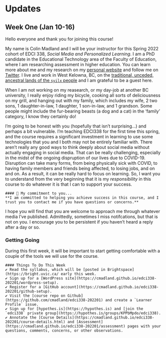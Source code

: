 # Updates {-}

## Week One (Jan 10-16) {-}

Hello everyone and thank you for joining this course! 

My name is Colin Madland and I will be your instructor for this Spring 2022 cohort of EDCI 338, *Social Media and Personalized Learning*. I am a PhD candidate in the Educational Technology area of the Faculty of Education, where I am researching assessment in higher education. You can learn more about me and my research on my [personal website](https://cmad.land) and follow me on [Twitter](https://twitter.com/colinmadland). I live and work in West Kelowna, BC, on the [traditional, unceded, ancestral lands of the `syilx` people](https://wfn.ca) and I am grateful to be a guest here.

When I am not working on my reasearch, or my day-job at another BC university, I really enjoy riding my bicycle, cooking all sorts of deliciousness on my grill, and hanging out with my family, which includes my wife, 2 two sons, 1 daughter-in-law, 1 daughter, 1 son-in-law, and 1 grandson. Some people might include the fur-bearing beasts (a dog and a cat) in the 'family' category, I know they certainly do!

I'm going to be honest with you (hopefully that isn't surprising...) and perhaps a bit vulnerable. I'm teaching EDCI338 for the first time this spring, and the course requires a significant investment in learning to use some technologies that you and I both may not be entirely familiar with. There aren't really any good ways to think deeply about social media without actually engaging in social media. That can be really challenging, especially in the midst of the ongoing dispruption of our lives due to COVID-19. Disruption can take many forms, from being physically sick with COVID, to having family members and friends being affected, to losing jobs, and on and on. As a result, it can be really hard to focus on learning. So, I want you to understand from the very beginning that it is my *responsibility* in this course to do whatever it is that I can to support your success.

```block
#### 💯 My commitment to you...
**I am committed to helping you achieve success in this course, and I trust you to contact me if you have questions or concerns.**

```
I hope you will find that you are welcome to approach me through whatever media I've published. Admittedly, sometimes I miss notifcations, but that is not on you. I encourage you to be persistent if you haven't heard a reply after a day or so.

### Getting Going

During this first week, it will be important to start getting comfortable with a couple of the tools we will use for the course. 

```block
#### Things To Do This Week
✔️ Read the syllabus, which will be [posted in Brightspace](https://bright.uvic.ca/ early this week.
✔️ Sign up for a [WordPress site](https://cmadland.github.io/edci338-202201/wordpress-setup).  
✔️ Register for a [GitHub account](https://cmadland.github.io/edci338-202201/github-setup).  
✔️ Visit the [course repo on Github](https://github.com/cmadland/edci338-202201) and create a `Learner Profile` issue.  
✔️ Sign up for [hypothes.is](https://hypothes.is) and [join the `edci338` private group](https://hypothes.is/groups/KPPbMpdo/edci338).  
✔️ Annotate the [Course Details](https://cmadland.github.io/edci338-202201/course-details.html) and [Assessment](https://cmadland.github.io/edci338-202201/assessment) pages with your questions, comments, concerns, or other observations.
```
